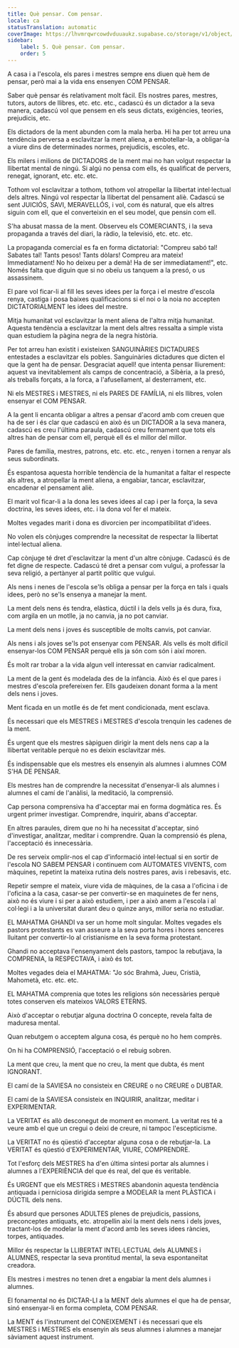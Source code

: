 ```yaml
---
title: Què pensar. Com pensar.
locale: ca
statusTranslation: automatic
coverImage: https://lhvmrqwrcowdvduuaukz.supabase.co/storage/v1/object/public/strapi-uploads/small_cover-educacion-fundamental.webp-2d51a7828a2b1309555be27f7e2a61a0.webp
sidebar:
    label: 5. Què pensar. Com pensar.
    order: 5
---
```

A casa i a l'escola, els pares i mestres sempre ens diuen què hem de pensar, però mai a la vida ens ensenyen COM PENSAR.

Saber què pensar és relativament molt fàcil. Els nostres pares, mestres, tutors, autors de llibres, etc. etc. etc., cadascú és un dictador a la seva manera, cadascú vol que pensem en els seus dictats, exigències, teories, prejudicis, etc.

Els dictadors de la ment abunden com la mala herba. Hi ha per tot arreu una tendència perversa a esclavitzar la ment aliena, a embotellar-la, a obligar-la a viure dins de determinades normes, prejudicis, escoles, etc.

Els milers i milions de DICTADORS de la ment mai no han volgut respectar la llibertat mental de ningú. Si algú no pensa com ells, és qualificat de pervers, renegat, ignorant, etc. etc. etc.

Tothom vol esclavitzar a tothom, tothom vol atropellar la llibertat intel·lectual dels altres. Ningú vol respectar la llibertat del pensament aliè. Cadascú se sent JUICIÓS, SAVI, MERAVELLÓS, i vol, com és natural, que els altres siguin com ell, que el converteixin en el seu model, que pensin com ell.

S'ha abusat massa de la ment. Observeu els COMERCIANTS, i la seva propaganda a través del diari, la ràdio, la televisió, etc. etc. etc.

La propaganda comercial es fa en forma dictatorial: "Compreu sabó tal! Sabates tal! Tants pesos! Tants dòlars! Compreu ara mateix! Immediatament! No ho deixeu per a demà! Ha de ser immediatament!", etc. Només falta que diguin que si no obeïu us tanquem a la presó, o us assassinem.

El pare vol ficar-li al fill les seves idees per la força i el mestre d'escola renya, castiga i posa baixes qualificacions si el noi o la noia no accepten DICTATORIALMENT les idees del mestre.

Mitja humanitat vol esclavitzar la ment aliena de l'altra mitja humanitat. Aquesta tendència a esclavitzar la ment dels altres ressalta a simple vista quan estudiem la pàgina negra de la negra història.

Per tot arreu han existit i existeixen SANGUINÀRIES DICTADURES entestades a esclavitzar els pobles. Sanguinàries dictadures que dicten el que la gent ha de pensar. Desgraciat aquell! que intenta pensar lliurement: aquest va inevitablement als camps de concentració, a Sibèria, a la presó, als treballs forçats, a la forca, a l'afusellament, al desterrament, etc.

Ni els MESTRES i MESTRES, ni els PARES DE FAMÍLIA, ni els llibres, volen ensenyar el COM PENSAR.

A la gent li encanta obligar a altres a pensar d'acord amb com creuen que ha de ser i és clar que cadascú en això és un DICTADOR a la seva manera, cadascú es creu l'última paraula, cadascú creu fermament que tots els altres han de pensar com ell, perquè ell és el millor del millor.

Pares de família, mestres, patrons, etc. etc. etc., renyen i tornen a renyar als seus subordinats.

És espantosa aquesta horrible tendència de la humanitat a faltar el respecte als altres, a atropellar la ment aliena, a engabiar, tancar, esclavitzar, encadenar el pensament aliè.

El marit vol ficar-li a la dona les seves idees al cap i per la força, la seva doctrina, les seves idees, etc. i la dona vol fer el mateix.

Moltes vegades marit i dona es divorcien per incompatibilitat d'idees.

No volen els cònjuges comprendre la necessitat de respectar la llibertat intel·lectual aliena.

Cap cònjuge té dret d'esclavitzar la ment d'un altre cònjuge. Cadascú és de fet digne de respecte. Cadascú té dret a pensar com vulgui, a professar la seva religió, a pertànyer al partit polític que vulgui.

Als nens i nenes de l'escola se'ls obliga a pensar per la força en tals i quals idees, però no se'ls ensenya a manejar la ment.

La ment dels nens és tendra, elàstica, dúctil i la dels vells ja és dura, fixa, com argila en un motlle, ja no canvia, ja no pot canviar.

La ment dels nens i joves és susceptible de molts canvis, pot canviar.

Als nens i als joves se'ls pot ensenyar com PENSAR. Als vells és molt difícil ensenyar-los COM PENSAR perquè ells ja són com són i així moren.

És molt rar trobar a la vida algun vell interessat en canviar radicalment.

La ment de la gent és modelada des de la infància. Això és el que pares i mestres d'escola prefereixen fer. Ells gaudeixen donant forma a la ment dels nens i joves.

Ment ficada en un motlle és de fet ment condicionada, ment esclava.

És necessari que els MESTRES i MESTRES d'escola trenquin les cadenes de la ment.

És urgent que els mestres sàpiguen dirigir la ment dels nens cap a la llibertat veritable perquè no es deixin esclavitzar més.

És indispensable que els mestres els ensenyin als alumnes i alumnes COM S'HA DE PENSAR.

Els mestres han de comprendre la necessitat d'ensenyar-li als alumnes i alumnes el camí de l'anàlisi, la meditació, la comprensió.

Cap persona comprensiva ha d'acceptar mai en forma dogmàtica res. És urgent primer investigar. Comprendre, inquirir, abans d'acceptar.

En altres paraules, direm que no hi ha necessitat d'acceptar, sinó d'investigar, analitzar, meditar i comprendre. Quan la comprensió és plena, l'acceptació és innecessària.

De res serveix omplir-nos el cap d'informació intel·lectual si en sortir de l'escola NO SABEM PENSAR i continuem com AUTOMATES VIVENTS, com màquines, repetint la mateixa rutina dels nostres pares, avis i rebesavis, etc.

Repetir sempre el mateix, viure vida de màquines, de la casa a l'oficina i de l'oficina a la casa, casar-se per convertir-se en maquinetes de fer nens, això no és viure i si per a això estudiem, i per a això anem a l'escola i al col·legi i a la universitat durant deu o quinze anys, millor seria no estudiar.

EL MAHATMA GHANDI va ser un home molt singular. Moltes vegades els pastors protestants es van asseure a la seva porta hores i hores senceres lluitant per convertir-lo al cristianisme en la seva forma protestant.

Ghandi no acceptava l'ensenyament dels pastors, tampoc la rebutjava, la COMPRENIA, la RESPECTAVA, i això és tot.

Moltes vegades deia el MAHATMA: "Jo sóc Brahmà, Jueu, Cristià, Mahometà, etc. etc. etc.

EL MAHATMA comprenia que totes les religions són necessàries perquè totes conserven els mateixos VALORS ETERNS.

Això d'acceptar o rebutjar alguna doctrina O concepte, revela falta de maduresa mental.

Quan rebutgem o acceptem alguna cosa, és perquè no ho hem comprès.

On hi ha COMPRENSIÓ, l'acceptació o el rebuig sobren.

La ment que creu, la ment que no creu, la ment que dubta, és ment IGNORANT.

El camí de la SAVIESA no consisteix en CREURE o no CREURE o DUBTAR.

El camí de la SAVIESA consisteix en INQUIRIR, analitzar, meditar i EXPERIMENTAR.

La VERITAT és allò desconegut de moment en moment. La veritat res té a veure amb el que un cregui o deixi de creure, ni tampoc l'escepticisme.

La VERITAT no és qüestió d'acceptar alguna cosa o de rebutjar-la. La VERITAT és qüestió d'EXPERIMENTAR, VIURE, COMPRENDRE.

Tot l'esforç dels MESTRES ha d'en última síntesi portar als alumnes i alumnes a l'EXPERIÈNCIA del que és real, del que és veritable.

És URGENT que els MESTRES i MESTRES abandonin aquesta tendència antiquada i perniciosa dirigida sempre a MODELAR la ment PLÀSTICA i DÚCTIL dels nens.

És absurd que persones ADULTES plenes de prejudicis, passions, preconceptes antiquats, etc. atropellin així la ment dels nens i dels joves, tractant-los de modelar la ment d'acord amb les seves idees ràncies, torpes, antiquades.

Millor és respectar la LLIBERTAT INTEL·LECTUAL dels ALUMNES i ALUMNES, respectar la seva prontitud mental, la seva espontaneïtat creadora.

Els mestres i mestres no tenen dret a engabiar la ment dels alumnes i alumnes.

El fonamental no és DICTAR-LI a la MENT dels alumnes el que ha de pensar, sinó ensenyar-li en forma completa, COM PENSAR.

La MENT és l'instrument del CONEIXEMENT i és necessari que els MESTRES i MESTRES els ensenyin als seus alumnes i alumnes a manejar sàviament aquest instrument.

